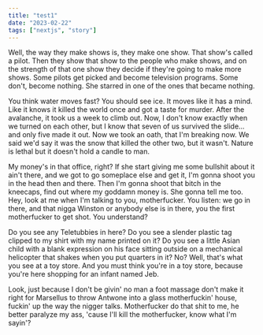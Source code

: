 ```yaml
---
title: "test1"
date: "2023-02-22"
tags: ["nextjs", "story"]
---
```


Well, the way they make shows is, they make one show. That show's called a pilot. Then they show that show to the people who make shows, and on the strength of that one show they decide if they're going to make more shows. Some pilots get picked and become television programs. Some don't, become nothing. She starred in one of the ones that became nothing.

You think water moves fast? You should see ice. It moves like it has a mind. Like it knows it killed the world once and got a taste for murder. After the avalanche, it took us a week to climb out. Now, I don't know exactly when we turned on each other, but I know that seven of us survived the slide... and only five made it out. Now we took an oath, that I'm breaking now. We said we'd say it was the snow that killed the other two, but it wasn't. Nature is lethal but it doesn't hold a candle to man.

My money's in that office, right? If she start giving me some bullshit about it ain't there, and we got to go someplace else and get it, I'm gonna shoot you in the head then and there. Then I'm gonna shoot that bitch in the kneecaps, find out where my goddamn money is. She gonna tell me too. Hey, look at me when I'm talking to you, motherfucker. You listen: we go in there, and that nigga Winston or anybody else is in there, you the first motherfucker to get shot. You understand?

Do you see any Teletubbies in here? Do you see a slender plastic tag clipped to my shirt with my name printed on it? Do you see a little Asian child with a blank expression on his face sitting outside on a mechanical helicopter that shakes when you put quarters in it? No? Well, that's what you see at a toy store. And you must think you're in a toy store, because you're here shopping for an infant named Jeb.

Look, just because I don't be givin' no man a foot massage don't make it right for Marsellus to throw Antwone into a glass motherfuckin' house, fuckin' up the way the nigger talks. Motherfucker do that shit to me, he better paralyze my ass, 'cause I'll kill the motherfucker, know what I'm sayin'?
